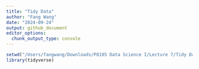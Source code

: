```yaml
---
title: "Tidy Data"
author: "Fang Wang"
date: "2024-09-24"
output: github_document
editor_options: 
  chunk_output_type: console
---
```


```r
setwd("/Users/fangwang/Downloads/P8105 Data Science I/Lecture 7/Tidy Data")
library(tidyverse)
```